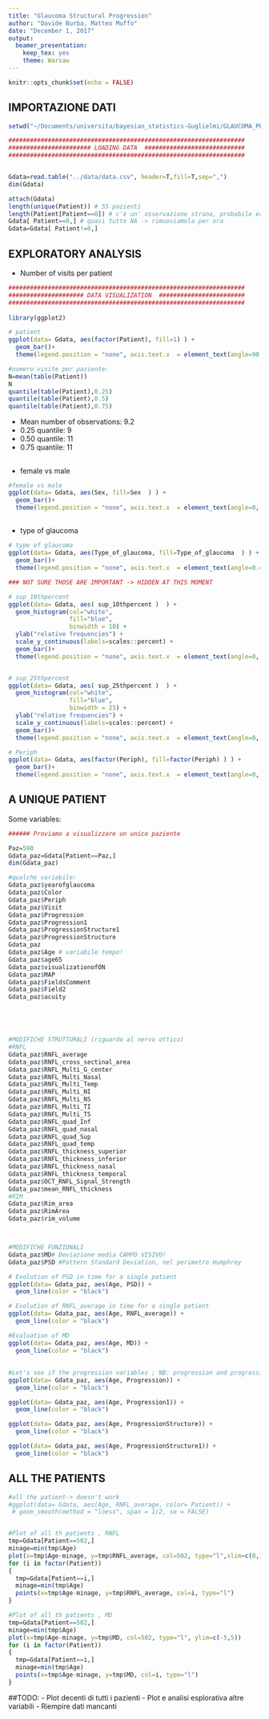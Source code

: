 ```yaml
---
title: "Glaucoma Structural Progression"
author: "Davide Burba, Matteo Muffo"
date: "December 1, 2017"
output: 
  beamer_presentation:
    keep_tex: yes
    theme: Warsaw
---
```


```r
knitr::opts_chunk$set(echo = FALSE)
```

## IMPORTAZIONE DATI

\textcolor{red}{PROVA}

```r
setwd("~/Documents/universita/bayesian_statistics-Guglielmi/GLAUCOMA_PROJECT/src")

##################################################################
####################### LOADING DATA  ############################
##################################################################


Gdata=read.table("../data/data.csv", header=T,fill=T,sep=",")
dim(Gdata)

attach(Gdata)
length(unique(Patient)) # 55 pazienti
length(Patient[Patient==0]) # c'è un' osservazione strana, probabile errore
Gdata[ Patient==0,] # quasi tutto NA -> rimuoviamola per ora
Gdata=Gdata[ Patient!=0,]
```

## EXPLORATORY ANALYSIS
- Number of visits per patient


```r
##################################################################
##################### DATA VISUALIZATION  ########################
##################################################################
                           
library(ggplot2)

# patient
ggplot(data= Gdata, aes(factor(Patient), fill=1) ) + 
  geom_bar()+
  theme(legend.position = "none", axis.text.x  = element_text(angle=90, hjust=1, vjust=0.9)) 

```

```r
#numero visite per paziente:
N=mean(table(Patient))
N
quantile(table(Patient),0.25)
quantile(table(Patient),0.5)
quantile(table(Patient),0.75)
```
- Mean number of observations: 9.2
- 0.25 quantile: 9
- 0.50 quantile: 11
- 0.75 quantile: 11





##
- female vs male

```r

#female vs male
ggplot(data= Gdata, aes(Sex, fill=Sex  ) ) + 
  geom_bar()+
  theme(legend.position = "none", axis.text.x  = element_text(angle=0, hjust=1, vjust=0.9)) 
```

##
- type of glaucoma

```r

# type of glaucoma
ggplot(data= Gdata, aes(Type_of_glaucoma, fill=Type_of_glaucoma  ) ) + 
  geom_bar()+
  theme(legend.position = "none", axis.text.x  = element_text(angle=0.45, hjust=1, vjust=0.9)) 

```

```r

### NOT SURE THOSE ARE IMPORTANT -> HIDDEN AT THIS MOMENT

# sup_10thpercent
ggplot(data= Gdata, aes( sup_10thpercent )  ) + 
  geom_histogram(col="white", 
                 fill="blue",
                 binwidth = 10) +
  ylab("relative frequencies") + 
  scale_y_continuous(labels=scales::percent) +
  geom_bar()+
  theme(legend.position = "none", axis.text.x  = element_text(angle=0, hjust=1, vjust=0.9)) 


# sup_25thpercent
ggplot(data= Gdata, aes( sup_25thpercent )  ) + 
  geom_histogram(col="white", 
                 fill="blue",
                 binwidth = 25) +
  ylab("relative frequencies") + 
  scale_y_continuous(labels=scales::percent) +
  geom_bar()+
  theme(legend.position = "none", axis.text.x  = element_text(angle=0, hjust=1, vjust=0.9)) 

# Periph
ggplot(data= Gdata, aes(factor(Periph), fill=factor(Periph) ) ) + 
  geom_bar()+
  theme(legend.position = "none", axis.text.x  = element_text(angle=0, hjust=1, vjust=0.9)) 

```



## A UNIQUE PATIENT

Some variables: 

```r






###### Proviamo a visualizzare un unico paziente

Paz=590
Gdata_paz=Gdata[Patient==Paz,]
dim(Gdata_paz)

#qualche variabile: 
Gdata_paz$yearofglaucoma
Gdata_paz$Color
Gdata_paz$Periph
Gdata_paz$Visit
Gdata_paz$Progression
Gdata_paz$Progression1
Gdata_paz$ProgressionStructure1
Gdata_paz$ProgressionStructure
Gdata_paz
Gdata_paz$Age # variabile tempo!
Gdata_paz$age65
Gdata_paz$visualizationofON
Gdata_paz$MAP
Gdata_paz$FieldsComment
Gdata_paz$Field2
Gdata_paz$acuity





#MODIFICHE STRUTTURALI (riguardo al nervo ottico)
#RNFL
Gdata_paz$RNFL_average 
Gdata_paz$RNFL_cross_sectinal_area
Gdata_paz$RNFL_Multi_G_center
Gdata_paz$RNFL_Multi_Nasal
Gdata_paz$RNFL_Multi_Temp
Gdata_paz$RNFL_Multi_NI
Gdata_paz$RNFL_Multi_NS
Gdata_paz$RNFL_Multi_TI
Gdata_paz$RNFL_Multi_TS
Gdata_paz$RNFL_quad_Inf
Gdata_paz$RNFL_quad_nasal
Gdata_paz$RNFL_quad_Sup
Gdata_paz$RNFL_quad_temp
Gdata_paz$RNFL_thickness_superior
Gdata_paz$RNFL_thickness_inferior
Gdata_paz$RNFL_thickness_nasal
Gdata_paz$RNFL_thickness_temporal
Gdata_paz$OCT_RNFL_Signal_Strength
Gdata_paz$mean_RNFL_thickness
#RIM
Gdata_paz$Rim_area
Gdata_paz$RimArea
Gdata_paz$rim_volume



#MODIFICHE FUNZIONALI 
Gdata_paz$MD# Deviazione media CAMPO VISIVO!
Gdata_paz$PSD #Pattern Standard Deviation, nel perimetro Humphrey

```




```r

# Evolution of PSD in time for a single patient
ggplot(data= Gdata_paz, aes(Age, PSD)) +
  geom_line(color = "black") 
```

```r

# Evolution of RNFL_average in time for a single patient
ggplot(data= Gdata_paz, aes(Age, RNFL_average)) +
  geom_line(color = "black")
```

```r
#Evaluation of MD
ggplot(data= Gdata_paz, aes(Age, MD)) +
  geom_line(color = "black")

```


##


```r
#Let's see if the progression variables ; NB: progression and progressionstructure should be absorbing
ggplot(data= Gdata_paz, aes(Age, Progression)) +
  geom_line(color = "black")

```

```r

ggplot(data= Gdata_paz, aes(Age, Progression1)) +
  geom_line(color = "black")

```

```r
ggplot(data= Gdata_paz, aes(Age, ProgressionStructure)) +
  geom_line(color = "black")
```

```r

ggplot(data= Gdata_paz, aes(Age, ProgressionStructure1)) +
  geom_line(color = "black")

```


## ALL THE PATIENTS


```r

#all the patient-> doesn't work
#ggplot(data= Gdata, aes(Age, RNFL_average, color= Patient)) +
 # geom_smooth(method = "loess", span = 1/2, se = FALSE)


#Plot of all th patients , RNFL
tmp=Gdata[Patient==502,]
minage=min(tmp$Age)
plot(x=tmp$Age-minage, y=tmp$RNFL_average, col=502, type="l",xlim=c(0,10), ylim=c(0,150))
for (i in factor(Patient))
{
  tmp=Gdata[Patient==i,]
  minage=min(tmp$Age)
  points(x=tmp$Age-minage, y=tmp$RNFL_average, col=i, type="l")
}

```

```r
#Plot of all th patients , MD
tmp=Gdata[Patient==502,]
minage=min(tmp$Age)
plot(x=tmp$Age-minage, y=tmp$MD, col=502, type="l", ylim=c(-5,5))
for (i in factor(Patient))
{
  tmp=Gdata[Patient==i,]
  minage=min(tmp$Age)
  points(x=tmp$Age-minage, y=tmp$MD, col=i, type="l")
}
```




##TODO: 
-   Plot decenti di tutti i pazienti
-   Plot e analisi esplorativa altre variabili
-   Riempire dati mancanti


 
 
 
 